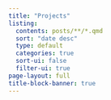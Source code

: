 ```yaml
---
title: "Projects"
listing:
  contents: posts/**/*.qmd
  sort: "date desc"
  type: default
  categories: true
  sort-ui: false
  filter-ui: true
page-layout: full
title-block-banner: true
---
```

